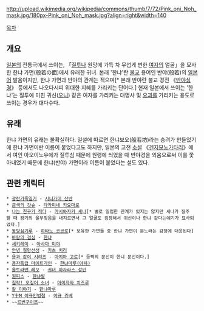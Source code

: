 {{{+2 '''般若 (はんにゃ)'''}}}
http://upload.wikimedia.org/wikipedia/commons/thumb/7/72/Pink_oni_Noh_mask.jpg/180px-Pink_oni_Noh_mask.jpg?align=right&width=140

[[목차]]
== 개요 ==
[[일본]]의 전통극에서 쓰이는, 「[[질투]]나 원망에 가득 차 무섭게 변한 [[여자]]의 얼굴」을 묘사한 한냐 가면(般若の面)에서 유래한 귀녀. 본래 '한냐'란 [[불교]] 용어인 반야(般若)의 [[일본어]] 발음이지만, 한냐 가면과 반야의 관계는 적으며[* 본래 반야란 불교 경전 《[[반야심경]]》 등에서도 나오다시피 위대한 지혜를 가리키는 단어다.] 현재 일본에서 쓰이는 '한냐'는 질투에 미친 귀신([[오니]]) 같은 여자를 가리키는 대명사 및 [[요괴]]를 가리키는 용도로 쓰이는 경우가 대다수다.

== 유래 ==
한냐 가면의 유래는 불확실하다. 일설에 따르면 한냐보오(般若坊)라는 승려가 만들었기에 한냐 가면이란 이름이 붙었다고도 하지만, 일본의 고전 [[소설]] 《[[겐지모노가타리]]》에서 여인 아오이노우에가 질투심 때문에 원령에 씌였을 때 반야경을 외움으로써 이를 쫓아내었기 때문에 한냐(반야) 가면이라 이름이 붙었다는 설도 있다.

== 관련 캐릭터 ==
 * [[광란가족일기]] - [[시니가미 산반]]
 * [[금색의 갓슈]] - [[타카미네 키요마로]]
 * [[나는 친구가 적다]] - [[카시와자키 세나]][* 별로 밀접한 관계가 있지는 않지만 세나가 질주할 때 광기의 울부짖음을 내지르면서 그 얼굴도 굉장해서 귀신이나 한냐 같다는얘기가 묘사되었다.]
 * [[동방심기루]] - [[하타노 코코로]][* 보유한 가면들 중 한냐 가면이 분노라는 감정에 대응된다]
 * [[바람의 검심]] - [[어정번중|한냐]]
 * [[세키레이]] - [[아사마 미야]] 
 * [[안녕 절망선생]] - [[키츠 치리]]
 * [[용과 같이 시리즈]] - [[마지마 고로]][* 등짝의 문신이 한냐 문신이다.]
 * [[용자특급 마이트가인]] - [[쇼군 미후네|한냐마루(야차)]]
 * [[울트라맨 레오]] - [[귀녀 마자라스 성인]]
 * [[원피스(만화)|원피스]] - [[한냐발]]
 * [[침략! 오징어 소녀]] - [[아이자와 치즈루]] 
 * [[칼 이야기]] - [[야나리 쇼군가|한냐마루]]
 * [[Y十M 야규인법첩]] - [[야규 쥬베]]
 * ~~[[르번구이쯔]]~~
